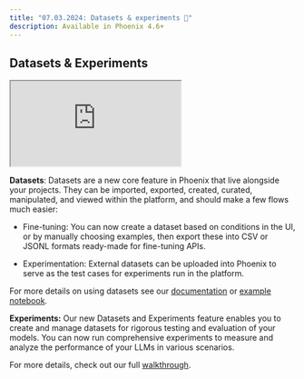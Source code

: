 ```yaml
---
title: "07.03.2024: Datasets & experiments 🧪"
description: Available in Phoenix 4.6+
---
```


<Update label="07.03.2024">

## Datasets & Experiments

<Frame>
    <iframe src="https://cdn.iframe.ly/V7B9uLu" width={1000} height={400} allowFullScreen></iframe>
</Frame>

**Datasets**: Datasets are a new core feature in Phoenix that live alongside your projects. They can be imported, exported, created, curated, manipulated, and viewed within the platform, and should make a few flows much easier:

* Fine-tuning: You can now create a dataset based on conditions in the UI, or by manually choosing examples, then export these into CSV or JSONL formats ready-made for fine-tuning APIs.

* Experimentation: External datasets can be uploaded into Phoenix to serve as the test cases for experiments run in the platform.

For more details on using datasets see our [documentation](https://arize.com/docs/phoenix/datasets-and-experiments/overview-datasets?utm_campaign=Phoenix%20Newsletter\&utm_source=hs_email\&utm_medium=email&_hsenc=p2ANqtz-9Tx_lYbuasbD3Mzdwl0VNPcvy_YcbPudxu1qwBZ3T7Mh---A4PO-OJfhas-RR4Ys_IEb0F) or [example notebook](https://colab.research.google.com/drive/1e4vZR5VPelXXYGtWfvM3CErPhItHAIp2?usp=sharing\&utm_campaign=Phoenix%20Newsletter\&utm_source=hs_email\&utm_medium=email&_hsenc=p2ANqtz-9Tx_lYbuasbD3Mzdwl0VNPcvy_YcbPudxu1qwBZ3T7Mh---A4PO-OJfhas-RR4Ys_IEb0F).

**Experiments:** Our new Datasets and Experiments feature enables you to create and manage datasets for rigorous testing and evaluation of your models. You can now run comprehensive experiments to measure and analyze the performance of your LLMs in various scenarios.

For more details, check out our full [walkthrough](https://www.youtube.com/watch?v=rzxN-YV_DbE\&t=25s).
</Update>


